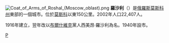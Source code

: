 {{coord|55|40|N|39|53|E|display=title}}
[[File:Coat_of_Arms_of_Roshal_(Moscow_oblast).png|right]]
'''羅沙利'''（{{lang-ru|Роша́ль}}）是[[俄羅斯|俄羅斯]][[莫斯科州|莫斯科州]]東部的一個城市。位於[[莫斯科|莫斯科]]以東150公里。2002年人口22,407人。

1916年建立，翌年改以[[布爾什維克|布爾什維克]]黨人西美昂·羅沙利為名。1940年設市。

{{Cities and towns in Moscow Oblast}}

[[Category:莫斯科州城市|Р]]